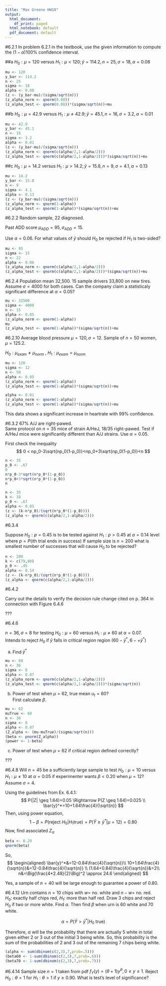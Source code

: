 ```yaml
---
title: "Max Greene HW10"
output:
  html_document:
    df_print: paged
  html_notebook: default
  pdf_document: default
---
```


#6.2.1
In  problem  6.2.1  in  the  textbook,  use  the  given  information  to  compute  the  $(1-\alpha)100\%$ confidence interval.

##a
$H_0 : \mu=120$ versus $H_1 : \mu < 120 ; \bar{y}=114.2,n=25, \sigma =18, \alpha= 0.08$
```r
mu <- 120 
y_bar <- 114.2
n <- 25
sigma <- 18
alpha <- 0.08
(z <- (y_bar-mu)/(sigma/sqrt(n)))
(z_alpha_norm <- qnorm(0.08))
(z_alpha_test <- qnorm(0.08))*(sigma/sqrt(n))+mu
```

##b
$H_0 : \mu=42.9$ versus $H_1 : \mu \ne 42.9 ; \bar{y}=45.1,n=16, \sigma =3.2, \alpha= 0.01$

```r
mu <- 42.9
y_bar <- 45.1
n <- 16
sigma <- 3.2
alpha <- 0.01
(z <- (y_bar-mu)/(sigma/sqrt(n)))
(z_alpha_norm <- qnorm(c(alpha/2,1-alpha/2)))
(z_alpha_test <- qnorm(c(alpha/2,1-alpha/2)))*(sigma/sqrt(n))+mu
```

##c
$H_0 : \mu=14.2$ versus $H_1 : \mu > 14.2 ; \bar{y}=15.8 , n=9, \sigma = 4.1 , \alpha= 0.13$

```r
mu <- 14.2
y_bar <- 15.8
n <- 9
sigma <- 4.1
alpha <- 0.13
(z <- (y_bar-mu)/(sigma/sqrt(n)))
(z_alpha_norm <- qnorm(1-alpha))
(z_alpha_test <- qnorm(1-alpha))*(sigma/sqrt(n))+mu
```

#6.2.2
Random sample, 22 diagnosed. 

Past ADD score $\mu_{ADD} = 95, \sigma_{ADD} = 15$.

Use $\alpha = 0.06$. For what values of $\bar{y}$ should $H_0$ be rejected if $H_1$ is two-sided?

```r
mu <- 95
sigma <- 15
n <- 22
alpha <- 0.06
(z_alpha_norm <- qnorm(c(alpha/2,1-alpha/2)))
(z_alpha_test <- qnorm(c(alpha/2,1-alpha/2)))*(sigma/sqrt(n))+mu
```

#6.2.4
Population mean 32,500.
15 sample drivers 33,800 on new tires. Assume $\sigma=4000$ for both cases.
Can the company claim a statisticaly significant difference at $\alpha=0.05$?

```r
mu <- 32500
sigma <- 4000
n <- 15
alpha <- 0.05
(z_alpha_norm <- qnorm(1-alpha))
mu
(z_alpha_test <- qnorm(1-alpha))*(sigma/sqrt(n))+mu
```

#6.2.10
Average blood pressure $\mu = 120, \sigma = 12$.
Sample of $n=50$ women, $\mu = 125.2$.

$H_0:\mu_{exam}\neq\mu_{norm}$ , $H_1:\mu_{exam}=\mu_{norm}$

```r
mu <- 120
sigma <- 12
n <- 50
alpha <- 0.05
(z_alpha_norm <- qnorm(1-alpha))
(z_alpha_test <- qnorm(1-alpha))*(sigma/sqrt(n))+mu

alpha <- 0.01
(z_alpha_norm <- qnorm(1-alpha))
(z_alpha_test <- qnorm(1-alpha))*(sigma/sqrt(n))+mu
```

This data shows a significant increase in heartrate with 99% confidence.

#6.3.2
$67$\% A/J are right-pawed.  
Same protocol on $n=35$ mice of strain A/HeJ, $18/35$ right-pawed.
Test if A/HeJ mice were significantly different than A/J strains. Use $\alpha = 0.05$.

First check the inequality
$$
0 < np_0-3\sqrt{np_0(1-p_0)}<np_0+3\sqrt{np_0(1-p_0)}<n
$$

```r
n <- 35
p_0 <- .67
0
n*p_0-3*sqrt(n*p_0*(1-p_0))
n*p_0+3*sqrt(n*p_0*(1-p_0))
n
```

```r
n <- 35
k <- 18
p_0 <- .67
alpha <- 0.05
(z <- (k-n*p_0)/(sqrt(n*p_0*(1-p_0))))
(z_alpha <- qnorm(c(alpha/2,1-alpha/2)))
```

#6.3.4

Suppose $H_0:p=0.45$ is to be tested against $H_1:p>0.45$ at $\alpha=0.14$ level where $p=P(i \text{th trial ends in success})$ If sample size is $n=200$ what is smallest number of successes that will cause $H_0$ to be rejected?

```r
n <- 200
k <- c(79,80)
p_0 <- .45
alpha <- 0.14
(z <- (k-n*p_0)/(sqrt(n*p_0*(1-p_0))))
(z_alpha <- qnorm(c(alpha/2,1-alpha/2)))
```

#6.4.2

Carry out the details to verify the decision rule
change cited on p. 364 in connection with Figure 6.4.6

???

#6.4.6

$n=36, \sigma = 8$ for testing $H_0 : \mu = 60$ versus $H_1 : \mu \neq 60$ at $\alpha=0.07$.  
Intends to reject $H_0$ if $\bar{y}$ falls in critical region region $(60-\bar{y}^*,6-+\bar{y}^*)$

(a) Find $\bar{y}^*$

```r
mu <- 60
n <- 36
sigma <- 8
alpha <- 0.07
(z_alpha_norm <- qnorm(c(alpha/2,1-alpha/2)))
(z_alpha_test <- qnorm(c(alpha/2,1-alpha/2)))*(sigma/sqrt(n))
```

(b) Power of test when $\mu=62$, true mean $u_t=60$?  
First calculate $\beta$.
```r
mu <- 62
muTrue <- 60
n <- 36
sigma <- 8
alpha <- 0.07
(Z_alpha <- (mu-muTrue)/(sigma/sqrt(n)))
(beta <- pnorm(Z_alpha))
(power <- 1-beta)
```

(c) Power of test when $\mu=62$ if critical region defined correctly?

???

#6.4.8
Will $n=45$ be a sufficiently large sample to test $H_0: \mu = 10$ versus $H_1 : \mu \neq 10$ at $\alpha=0.05$ if experimenter
wants $\beta < 0.20$ when $\mu = 12$? Assume $\sigma=4$. 

Using the guidelines from Ex. 6.4.1:
$$
P(|Z| \geq 1.64)=0.05 \Rightarrow P(Z \geq 1.64)=0.025 \\
\bar{y}^*=10+1.64\frac{4}{\sqrt{n}}
$$
Then, using power equation,
$$
1-\beta = P(\text{reject }H_0 | H_1 \text{true})=P(\bar{Y}\geq \bar{y}^*|\mu=12)=0.80
$$
Now, find associated $Z_\alpha$
```r
beta <- 0.20
qnorm(beta)
```
So,
$$
\begin{aligned}
\bar{y}^*&=12-0.84\frac{4}{\sqrt{n}}\\
10+1.64\frac{4}{\sqrt{n}}&=12-0.84\frac{4}{\sqrt{n}} \\
(1.64+0.84)\frac{4}{\sqrt{n}}&=2\\
n&=\Big(\frac{4*2.48}{2}\Big)^2 \approx 24.6
\end{aligned}
$$

Yes, a sample of $n=40$ will be large enough to guarantee a power of $0.80$.

#6.4.12
Urn contains $n=10$ chips with $w=$ no. white and $n-w=$ no. red.  
$H_0:$ exactly half chips red, $H_1:$ more than half red.
Draw $3$ chips and reject $H_0$ if two or more white. Find $\alpha$. Then find $\beta$ when urn is $60%$ white and $70%$ white.

$$
\alpha=P(\bar{Y} > \bar{y}^* | H_0 \text{ true})
$$

Therefore, $\alpha$ will be the probability that there are actually 5 white in total given either 2 or 3 out of the initial 3 being white. So, this probability is the sum of the probabilities of 2 and 3 out of the remaining 7 chips being white.

```r
(alpha <- sum(dbinom(c(2,3),7,prob=.5)))
(beta60 <- 1-sum(dbinom(c(2,3),7,prob=.6)))
(beta70 <- 1-sum(dbinom(c(2,3),7,prob=.7)))
```

#6.4.14
Sample size $n=1$ taken from pdf $f_Y(y)=(\theta+1)y^\theta, 0 \leq y \leq 1$.
Reject $H_0: \theta=1$ for $H_1:\theta > 1$ if $y \geq 0.90$. What is test's level of significance?





